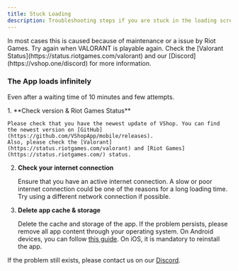 ---
title: Stuck Loading
description: Troubleshooting steps if you are stuck in the loading screen
---


<Aside type="caution" title="Check Valorant Status">
  In most cases this is caused because of maintenance or a issue by Riot Games. Try again
  when VALORANT is playable again. Check the [Valorant Status](https://status.riotgames.com/valorant) and our [Discord](https://vshop.one/discord) for more
  information.
</Aside>

### The App loads infinitely

Even after a waiting time of 10 minutes and few attempts.

<Steps>
1. **Check version & Riot Games Status**
    
    Please check that you have the newest update of VShop. You can find the newest version on [GitHub](https://github.com/VShopApp/mobile/releases).
    Also, please check the [Valorant](https://status.riotgames.com/valorant) and [Riot Games](https://status.riotgames.com/) status.

2. **Check your internet connection**

   Ensure that you have an active internet connection. A slow or poor internet connection could be one of the reasons for a long loading time. Try using a different network connection if possible.

3. **Delete app cache & storage**

   Delete the cache and storage of the app. If the problem persists, please remove all app content through your operating system. On Android devices, you can follow [this guide](https://www.techadvisor.com/article/739613/how-to-clear-app-cache-on-android.html). On iOS, it is mandatory to reinstall the app.

</Steps>

If the problem still exists, please contact us on our [Discord](https://vshop.one/discord/).
